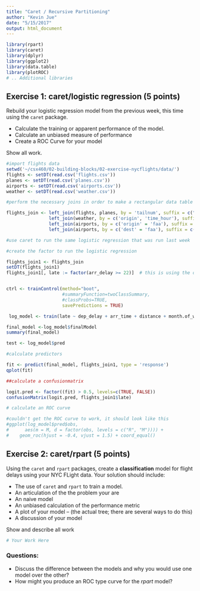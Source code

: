 ---
title: "Caret / Recursive Partitioning"
author: "Kevin Jue"
date: "5/15/2017"
output: html_document
---

```{r init, warning=FALSE, echo=FALSE, message=FALSE}
library(rpart)
library(caret)
library(dplyr)
library(ggplot2)
library(data.table)
library(plotROC)
# .. Additional libraries
```


## Exercise 1: caret/logistic regression (5 points)

Rebuild your logistic regression model from the previous week, this time using the `caret` package. 

- Calculate the training or apparent performance of the model. 
- Calculate an unbiased measure of performance 
- Create a ROC Curve for your model

Show all work.

```{r logistic model}
#import flights data
setwd('~/csx460/02-building-blocks/02-exercise-nycflights/data/')
flights <- setDT(read.csv('flights.csv'))
planes <- setDT(read.csv('planes.csv'))
airports <- setDT(read.csv('airports.csv'))
weather <- setDT(read.csv('weather.csv'))

#perform the necessary joins in order to make a rectangular data table

flights_join <- left_join(flights, planes, by = 'tailnum', suffix = c(".of_flights",".of_planes")) %>%
                left_join(weather, by = c('origin', 'time_hour'), suffix = c(".of_flights",".of_weather")) %>%
                left_join(airports, by = c('origin' = 'faa'), suffix = c(".of_flights",".of_origin")) %>%
                left_join(airports, by = c('dest' = 'faa'), suffix = c(".of_origin",".of_dest"))

#use caret to run the same logistic regression that was run last week

#create the factor to run the logistic regression

flights_join1 <- flights_join
setDT(flights_join1)
flights_join1[, late := factor(arr_delay >= 22)]  # this is using the data.table package to create the factor


ctrl <- trainControl(method="boot",
                     #summaryFunction=twoClassSummary, 
                     #classProbs=TRUE,
                     savePredictions = TRUE)

 log_model <- train(late ~ dep_delay + arr_time + distance + month.of_weather + lat.of_dest + lon.of_dest, data = flights_join1, method = "glm", family = "binomial", trControl = ctrl, na.action = na.pass)

final_model <-log_model$finalModel
summary(final_model)

test <- log_model$pred

#calculate predictors

fit <- predict(final_model, flights_join1, type = 'response')
qplot(fit)

##calculate a confusionmatrix

logit.pred <- factor((fit) > 0.5, levels=c(TRUE, FALSE))
confusionMatrix(logit.pred, flights_join1$late)

# calculate an ROC curve

#couldn't get the ROC curve to work, it should look like this
#ggplot(log_model$pred$obs, 
#      aes(m = M, d = factor(obs, levels = c("R", "M")))) + 
#    geom_roc(hjust = -0.4, vjust = 1.5) + coord_equal()

```


## Exercise 2: caret/rpart (5 points)

Using the `caret` and `rpart` packages, create a **classification** model for flight delays using your NYC FLight data. Your solution should include:

- The use of `caret` and `rpart` to train a model.
- An articulation of the the problem your are 
- An naive model
- An unbiased calculation of the performance metric
- A plot of your model -- (the actual tree; there are several ways to do this)
- A discussion of your model 



Show and describe all work

```{r rpart model}
# Your Work Here

```


### Questions:

- Discuss the difference between the models and why you would use one model over the other?
- How might you produce an ROC type curve for the *rpart* model? 
